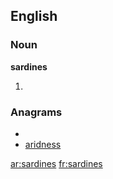 ==English==

===Noun===
'''sardines'''

# {{plural of|[[sardine]]}}

===Anagrams===
* {{alphagram|adeinrss}}
* [[aridness#English|aridness]]

[[ar:sardines]]
[[fr:sardines]]